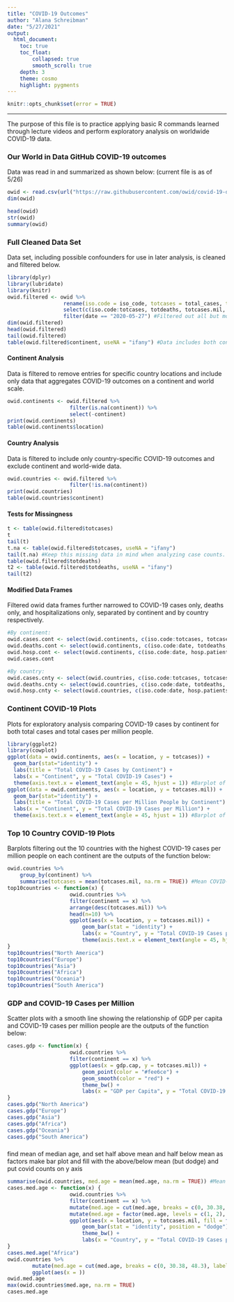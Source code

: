 ```yaml
---
title: "COVID-19 Outcomes"
author: "Alana Schreibman"
date: "5/27/2021"
output: 
  html_document:
    toc: true
    toc_float: 
        collapsed: true
        smooth_scroll: true
    depth: 3 
    theme: cosmo
    highlight: pygments
---
```


```r
knitr::opts_chunk$set(error = TRUE)
```

***

The purpose of this file is to practice applying basic R commands learned through lecture videos and perform exploratory analysis on worldwide COVID-19 data. 


### Our World in Data GitHub COVID-19 outcomes
Data was read in and summarized as shown below: (current file is as of 5/26)
```r
owid <- read.csv(url("https://raw.githubusercontent.com/owid/covid-19-data/master/public/data/owid-covid-data.csv"), na.strings = c("", "NA"), colClasses = c("date" = "Date"), header = TRUE) 
dim(owid)
```

```r
head(owid)
str(owid)
summary(owid)
```

### Full Cleaned Data Set
Data set, including possible confounders for use in later analysis, is cleaned and filtered below. 
```r
library(dplyr)
library(lubridate)
library(knitr)
owid.filtered <- owid %>%
                  rename(iso.code = iso_code, totcases = total_cases, totdeaths = total_deaths, totcases.mil = total_cases_per_million, totdeaths.mil = total_deaths_per_million, hosp.patients = hosp_patients, hosp.patients.mil = hosp_patients_per_million, med.age = median_age, older70 = aged_70_older, gdp.cap = gdp_per_capita, card.death = cardiovasc_death_rate, diab.prev = diabetes_prevalence, fem.smokers = female_smokers, male.smokers = male_smokers) %>%
                  select(c(iso.code:totcases, totdeaths, totcases.mil, totdeaths.mil, hosp.patients, hosp.patients.mil, med.age, older70, gdp.cap, card.death, diab.prev, fem.smokers, male.smokers)) %>%
                  filter(date == "2020-05-27") #Filtered out all but most recent date (most recent date is a running sum of total cases).
dim(owid.filtered)
head(owid.filtered)
tail(owid.filtered)
table(owid.filtered$continent, useNA = "ifany") #Data includes both continent and country-specific outcomes. Continent outcomes can be distinguished by "NA" in the continent column; the continent name is in the location column. 
```

#### Continent Analysis
Data is filtered to remove entries for specific country locations and include only data that aggregates COVID-19 outcomes on a continent and world scale. 
```r
owid.continents <- owid.filtered %>%
                    filter(is.na(continent)) %>%
                    select(-continent)
print(owid.continents)
table(owid.continents$location)
```

#### Country Analysis
Data is filtered to include only country-specific COVID-19 outcomes and exclude continent and world-wide data.  
```r
owid.countries <- owid.filtered %>%
                    filter(!is.na(continent))
print(owid.countries)
table(owid.countries$continent)
```

#### Tests for Missingness
```r
t <- table(owid.filtered$totcases)
t
tail(t)
t.na <- table(owid.filtered$totcases, useNA = "ifany")
tail(t.na) #Keep this missing data in mind when analyzing case counts.  
table(owid.filtered$totdeaths)
t2 <- table(owid.filtered$totdeaths, useNA = "ifany")
tail(t2)
```

#### Modified Data Frames
Filtered owid data frames further narrowed to COVID-19 cases only, deaths only, and hospitalizations only, separated by continent and by country respectively. 
```r
#By continent:
owid.cases.cont <- select(owid.continents, c(iso.code:totcases, totcases.mil))
owid.deaths.cont <- select(owid.continents, c(iso.code:date, totdeaths, totdeaths.mil))
owid.hosp.cont <- select(owid.continents, c(iso.code:date, hosp.patients, hosp.patients.mil))
owid.cases.cont

#By country:
owid.cases.cnty <- select(owid.countries, c(iso.code:totcases, totcases.mil))
owid.deaths.cnty <- select(owid.countries, c(iso.code:date, totdeaths, totdeaths.mil))
owid.hosp.cnty <- select(owid.countries, c(iso.code:date, hosp.patients, hosp.patients.mil))
```

### Continent COVID-19 Plots
Plots for exploratory analysis comparing COVID-19 cases by continent for both total cases and total cases per million people.
```r
library(ggplot2)
library(cowplot)
ggplot(data = owid.continents, aes(x = location, y = totcases)) +
  geom_bar(stat="identity") +
  labs(title = "Total COVID-19 Cases by Continent") +
  labs(x = "Continent", y = "Total COVID-19 Cases") +
  theme(axis.text.x = element_text(angle = 45, hjust = 1)) #Barplot of total cases by continent. 
ggplot(data = owid.continents, aes(x = location, y = totcases.mil)) +
  geom_bar(stat="identity") + 
  labs(title = "Total COVID-19 Cases per Million People by Continent") +
  labs(x = "Continent", y = "Total COVID-19 Cases per Million") +
  theme(axis.text.x = element_text(angle = 45, hjust = 1)) #Barplot of total cases per million by continent. 
```

### Top 10 Country COVID-19 Plots
Barplots filtering out the 10 countries with the highest COVID-19 cases per million people on each continent are the outputs of the function below: 
```r
owid.countries %>%
    group_by(continent) %>%
    summarise(totcases = mean(totcases.mil, na.rm = TRUE)) #Mean COVID-19 cases by continent.
top10countries <- function(x) { 
                    owid.countries %>% 
                    filter(continent == x) %>%
                    arrange(desc(totcases.mil)) %>%
                    head(n=10) %>%
                    ggplot(aes(x = location, y = totcases.mil)) +
                        geom_bar(stat = "identity") +
                        labs(x = "Country", y = "Total COVID-19 Cases per Million People") +
                        theme(axis.text.x = element_text(angle = 45, hjust = 1))
} 
top10countries("North America")
top10countries("Europe")
top10countries("Asia")
top10countries("Africa")
top10countries("Oceania")
top10countries("South America")
```
### GDP and COVID-19 Cases per Million
Scatter plots with a smooth line showing the relationship of GDP per capita and COVID-19 cases per million people are the outputs of the function below: 
```r
cases.gdp <- function(x) { 
                    owid.countries %>% 
                    filter(continent == x) %>%
                    ggplot(aes(x = gdp.cap, y = totcases.mil)) +
                        geom_point(color = "#fee6ce") +
                        geom_smooth(color = "red") +
                        theme_bw() +
                        labs(x = "GDP per Capita", y = "Total COVID-19 Cases per Million People") 
} 
cases.gdp("North America")
cases.gdp("Europe")
cases.gdp("Asia")
cases.gdp("Africa")
cases.gdp("Oceania")
cases.gdp("South America")
```

###
find mean of median age, and set half above mean and half below mean as factors
make bar plot and fill with the above/below mean (but dodge) and put covid counts on y axis
```r
summarise(owid.countries, med.age = mean(med.age, na.rm = TRUE)) #Mean of the median age of all countries.
cases.med.age <- function(x) { 
                    owid.countries %>% 
                    filter(continent == x) %>%
                    mutate(med.age = cut(med.age, breaks = c(0, 30.38, 48.3), labels = c("below.med", "above.med"))) %>%
                    mutate(med.age = factor(med.age, levels = c(1, 2), labels = c("below.med", "above.med"))) %>%
                    ggplot(aes(x = location, y = totcases.mil, fill = factor(med.age))) +
                        geom_bar(stat = "identity", position = "dodge") +
                        theme_bw() +
                        labs(x = "Country", y = "Total COVID-19 Cases per Million People") 
} 
cases.med.age("Africa")
owid.countries %>%
        mutate(med.age = cut(med.age, breaks = c(0, 30.38, 48.3), labels = c("below.med", "above.med")))
        ggplot(aes(x = ))
owid.med.age
max(owid.countries$med.age, na.rm = TRUE)
cases.med.age
```
